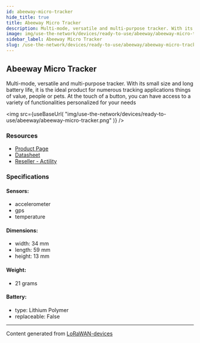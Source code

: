 ```yaml
---
id: abeeway-micro-tracker
hide_title: true
title: Abeeway Micro Tracker
description: Multi-mode, versatile and multi-purpose tracker. With its small size and long battery life, it is the ideal product for numerous tracking applications things of value, people or pets. At the touch of a button, you can have access to a variety of functionalities personalized for your needs
image: img/use-the-network/devices/ready-to-use/abeeway/abeeway-micro-tracker.png
sidebar_label: Abeeway Micro Tracker
slug: /use-the-network/devices/ready-to-use/abeeway/abeeway-micro-tracker
---
```



## Abeeway Micro Tracker

Multi-mode, versatile and multi-purpose tracker. With its small size and long battery life, it is the ideal product for numerous tracking applications things of value, people or pets. At the touch of a button, you can have access to a variety of functionalities personalized for your needs

<img
src={useBaseUrl(
"img/use-the-network/devices/ready-to-use/abeeway/abeeway-micro-tracker.png"
)}
/>

### Resources

- [Product Page](https://www.abeeway.com/micro-tracker/)
- [Datasheet](https://www.abeeway.com/wp-content/uploads/2020/10/20200825_Abeeway_Products_Micro_17.pdf)
- [Reseller - Actility](https://market.thingpark.com/abeeway-microtracker-abw00200-eu868.html?___store=default)

### Specifications

#### Sensors:
- accelerometer
- gps
- temperature
#### Dimensions:
- width: 34 mm
- length: 59 mm
- height: 13 mm
#### Weight: 
- 21 grams
#### Battery: 
- type: Lithium Polymer
- replaceable: False



---
Content generated from [LoRaWAN-devices](https://github.com/TheThingsNetwork/lorawan-devices)